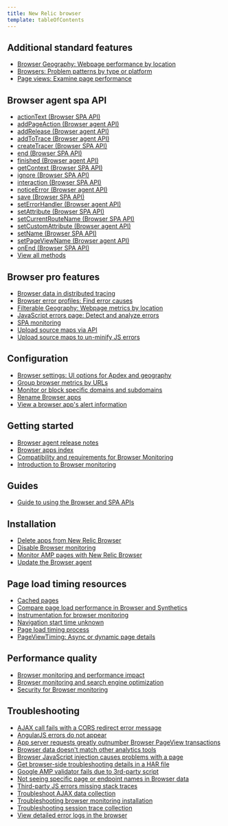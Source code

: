 ```yaml
---
title: New Relic browser
template: tableOfContents
---
```


## Additional standard features

* [Browser Geography: Webpage performance by location](/docs/browser/new-relic-browser/additional-standard-features/browser-geography-webpage-performance-location)
* [Browsers: Problem patterns by type or platform](/docs/browser/new-relic-browser/additional-standard-features/browsers-problem-patterns-type-or-platform)
* [Page views: Examine page performance](/docs/browser/new-relic-browser/additional-standard-features/page-views-examine-page-performance)

## Browser agent spa API

* [actionText (Browser SPA API)](/docs/browser/new-relic-browser/browser-agent-spa-api/actiontext-browser-spa-api)
* [addPageAction (Browser agent API)](/docs/browser/new-relic-browser/browser-agent-spa-api/add-page-action)
* [addRelease (Browser agent API)](/docs/browser/new-relic-browser/browser-agent-spa-api/add-release)
* [addToTrace (Browser agent API)](/docs/browser/new-relic-browser/browser-agent-spa-api/addtotrace-browser-agent-api)
* [createTracer (Browser SPA API)](/docs/browser/new-relic-browser/browser-agent-spa-api/createtracer-browser-spa-api)
* [end (Browser SPA API)](/docs/browser/new-relic-browser/browser-agent-spa-api/end-browser-spa-api)
* [finished (Browser agent API)](/docs/browser/new-relic-browser/browser-agent-spa-api/finished)
* [getContext (Browser SPA API)](/docs/browser/new-relic-browser/browser-agent-spa-api/getcontext-browser-spa-api)
* [ignore (Browser SPA API)](/docs/browser/new-relic-browser/browser-agent-spa-api/ignore-browser-spa-api)
* [interaction (Browser SPA API)](/docs/browser/new-relic-browser/browser-agent-spa-api/interaction-browser-spa-api)
* [noticeError (Browser agent API)](/docs/browser/new-relic-browser/browser-agent-spa-api/noticeerror-browser-agent-api)
* [save (Browser SPA API)](/docs/browser/new-relic-browser/browser-agent-spa-api/save-browser-spa-api)
* [setErrorHandler (Browser agent API)](/docs/browser/new-relic-browser/browser-agent-spa-api/set-error-handler)
* [setAttribute (Browser SPA API)](/docs/browser/new-relic-browser/browser-agent-spa-api/setattribute-browser-spa-api)
* [setCurrentRouteName (Browser SPA API)](/docs/browser/new-relic-browser/browser-agent-spa-api/setcurrentroutename-browser-spa-api)
* [setCustomAttribute (Browser agent API)](/docs/browser/new-relic-browser/browser-agent-spa-api/setcustomattribute-browser-agent-api)
* [setName (Browser SPA API)](/docs/browser/new-relic-browser/browser-agent-spa-api/setname-browser-spa-api)
* [setPageViewName (Browser agent API)](/docs/browser/new-relic-browser/browser-agent-spa-api/setpageviewname-browser-agent-api)
* [onEnd (Browser SPA API)](/docs/browser/new-relic-browser/browser-agent-spa-api/spa-on-end)
* [View all methods](/docs/browser/new-relic-browser/browser-agent-spa-api/view-all-methods)

## Browser pro features

* [Browser data in distributed tracing](/docs/browser/new-relic-browser/browser-pro-features/browser-data-distributed-tracing)
* [Browser error profiles: Find error causes](/docs/browser/new-relic-browser/browser-pro-features/browser-error-profiles-find-error-causes)
* [Filterable Geography: Webpage metrics by location](/docs/browser/new-relic-browser/browser-pro-features/filterable-geography-webpage-metrics-location)
* [JavaScript errors page: Detect and analyze errors](/docs/browser/new-relic-browser/browser-pro-features/javascript-errors-page-detect-analyze-errors)
* [SPA monitoring](/docs/browser/new-relic-browser/browser-pro-features/spa-monitoring)
* [Upload source maps via API](/docs/browser/new-relic-browser/browser-pro-features/upload-source-maps-api)
* [Upload source maps to un-minify JS errors](/docs/browser/new-relic-browser/browser-pro-features/upload-source-maps-un-minify-js-errors)

## Configuration

* [Browser settings: UI options for Apdex and geography](/docs/browser/new-relic-browser/configuration/browser-settings-ui-options-apdex-geography)
* [Group browser metrics by URLs](/docs/browser/new-relic-browser/configuration/group-browser-metrics-urls)
* [Monitor or block specific domains and subdomains](/docs/browser/new-relic-browser/configuration/monitor-or-block-specific-domains-subdomains)
* [Rename Browser apps](/docs/browser/new-relic-browser/configuration/rename-browser-apps)
* [View a browser app's alert information](/docs/browser/new-relic-browser/configuration/view-browser-apps-alert-information)

## Getting started

* [Browser agent release notes](/docs/browser/new-relic-browser/getting-started/browser-agent-release-notes)
* [Browser apps index](/docs/browser/new-relic-browser/getting-started/browser-apps-index)
* [Compatibility and requirements for Browser Monitoring](/docs/browser/new-relic-browser/getting-started/compatibility-requirements-browser-monitoring)
* [Introduction to Browser monitoring](/docs/browser/new-relic-browser/getting-started/introduction-browser-monitoring)

## Guides

* [Guide to using the Browser and SPA APIs](/docs/browser/new-relic-browser/guides/guide-using-browser-spa-apis)

## Installation

* [Delete apps from New Relic Browser](/docs/browser/new-relic-browser/installation/delete-apps-new-relic-browser)
* [Disable Browser monitoring](/docs/browser/new-relic-browser/installation/disable-browser-monitoring)
* [Monitor AMP pages with New Relic Browser](/docs/browser/new-relic-browser/installation/monitor-amp-pages-new-relic-browser)
* [Update the Browser agent](/docs/browser/new-relic-browser/installation/update-browser-agent)

## Page load timing resources

* [Cached pages](/docs/browser/new-relic-browser/page-load-timing-resources/cached-pages)
* [Compare page load performance in Browser and Synthetics](/docs/browser/new-relic-browser/page-load-timing-resources/compare-page-load-performance-browser-synthetics)
* [Instrumentation for browser monitoring](/docs/browser/new-relic-browser/page-load-timing-resources/instrumentation-browser-monitoring)
* [Navigation start time unknown](/docs/browser/new-relic-browser/page-load-timing-resources/navigation-start-time-unknown)
* [Page load timing process](/docs/browser/new-relic-browser/page-load-timing-resources/page-load-timing-process)
* [PageViewTiming: Async or dynamic page details](/docs/browser/new-relic-browser/page-load-timing-resources/pageviewtiming-async-or-dynamic-page-details)

## Performance quality

* [Browser monitoring and performance impact](/docs/browser/new-relic-browser/performance-quality/browser-monitoring-performance-impact)
* [Browser monitoring and search engine optimization](/docs/browser/new-relic-browser/performance-quality/browser-monitoring-search-engine-optimization)
* [Security for Browser monitoring](/docs/browser/new-relic-browser/performance-quality/security-browser-monitoring)

## Troubleshooting

* [AJAX call fails with a CORS redirect error message](/docs/browser/new-relic-browser/troubleshooting/ajax-call-fails-cors-redirect-error-message)
* [AngularJS errors do not appear](/docs/browser/new-relic-browser/troubleshooting/angularjs-errors-do-not-appear)
* [App server requests greatly outnumber Browser PageView transactions](/docs/browser/new-relic-browser/troubleshooting/app-server-requests-greatly-outnumber-browser-pageview-transactions)
* [Browser data doesn't match other analytics tools](/docs/browser/new-relic-browser/troubleshooting/browser-data-doesnt-match-other-analytics-tools)
* [Browser JavaScript injection causes problems with a page](/docs/browser/new-relic-browser/troubleshooting/browser-javascript-injection-causes-problems-page)
* [Get browser-side troubleshooting details in a HAR file](/docs/browser/new-relic-browser/troubleshooting/get-browser-side-troubleshooting-details-har-file)
* [Google AMP validator fails due to 3rd-party script](/docs/browser/new-relic-browser/troubleshooting/google-amp-validator-fails-due-3rd-party-script)
* [Not seeing specific page or endpoint names in Browser data](/docs/browser/new-relic-browser/troubleshooting/not-seeing-specific-page-or-endpoint-names-browser-data)
* [Third-party JS errors missing stack traces](/docs/browser/new-relic-browser/troubleshooting/third-party-js-errors-missing-stack-traces)
* [Troubleshoot AJAX data collection](/docs/browser/new-relic-browser/troubleshooting/troubleshoot-ajax-data-collection)
* [Troubleshooting browser monitoring installation](/docs/browser/new-relic-browser/troubleshooting/troubleshooting-browser-monitoring-installation)
* [Troubleshooting session trace collection](/docs/browser/new-relic-browser/troubleshooting/troubleshooting-session-trace-collection)
* [View detailed error logs in the browser](/docs/browser/new-relic-browser/troubleshooting/view-detailed-error-logs-browser)
